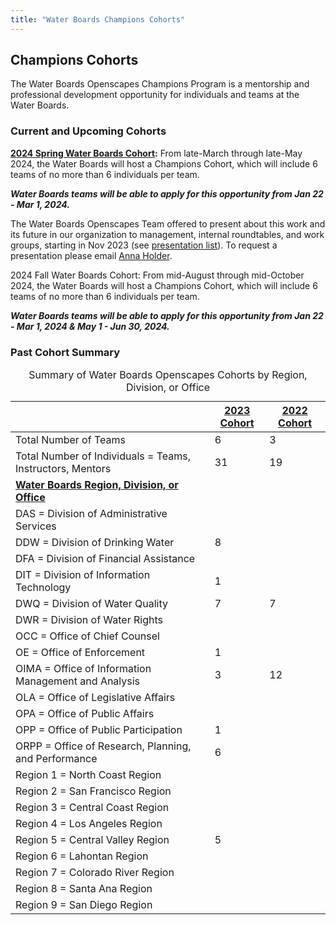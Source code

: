 ```yaml
---
title: "Water Boards Champions Cohorts"
---
```


## Champions Cohorts

The Water Boards Openscapes Champions Program is a mentorship and professional development opportunity for individuals and teams at the Water Boards.

### Current and Upcoming Cohorts

[**2024 Spring Water Boards Cohort**](https://cawaterboarddatacenter.github.io/swrcb-openscapes/cohorts/swrcb_2024S.html)**:** From late-March through late-May 2024, the Water Boards will host a Champions Cohort, which will include 6 teams of no more than 6 individuals per team.

***Water Boards teams will be able to apply for this opportunity from Jan 22 - Mar 1, 2024.***

The Water Boards Openscapes Team offered to present about this work and its future in our organization to management, internal roundtables, and work groups, starting in Nov 2023 (see [presentation list](https://github.com/CAWaterBoardDataCenter/swrcb-openscapes/issues/15)). To request a presentation please email [Anna Holder](mailto:anna.holder@waterboards.ca.gov).

2024 Fall Water Boards Cohort: From mid-August through mid-October 2024, the Water Boards will host a Champions Cohort, which will include 6 teams of no more than 6 individuals per team.

***Water Boards teams will be able to apply for this opportunity from Jan 22 - Mar 1, 2024 & May 1 - Jun 30, 2024.***

### Past Cohort Summary

|                                                            | [2023 Cohort](https://cawaterboarddatacenter.github.io/swrcb-openscapes/cohorts/swrcb_2023.html) | [2022 Cohort](https://cawaterboarddatacenter.github.io/swrcb-openscapes/cohorts/swrcb_2022.html) |
|------------------------------------------|------------|-------------|
| Total Number of Teams                                      | 6                                                                                                | 3                                                                                                |
| Total Number of Individuals = Teams, Instructors, Mentors  | 31                                                                                               | 19                                                                                               |
| [**Water Boards Region, Division, or Office**]{.underline} |                                                                                                  |                                                                                                  |
| DAS = Division of Administrative Services                  |                                                                                                  |                                                                                                  |
| DDW = Division of Drinking Water                           | 8                                                                                                |                                                                                                  |
| DFA = Division of Financial Assistance                     |                                                                                                  |                                                                                                  |
| DIT = Division of Information Technology                   | 1                                                                                                |                                                                                                  |
| DWQ = Division of Water Quality                            | 7                                                                                                | 7                                                                                                |
| DWR = Division of Water Rights                             |                                                                                                  |                                                                                                  |
| OCC = Office of Chief Counsel                              |                                                                                                  |                                                                                                  |
| OE = Office of Enforcement                                 | 1                                                                                                |                                                                                                  |
| OIMA = Office of Information Management and Analysis       | 3                                                                                                | 12                                                                                               |
| OLA = Office of Legislative Affairs                        |                                                                                                  |                                                                                                  |
| OPA = Office of Public Affairs                             |                                                                                                  |                                                                                                  |
| OPP = Office of Public Participation                       | 1                                                                                                |                                                                                                  |
| ORPP = Office of Research, Planning, and Performance       | 6                                                                                                |                                                                                                  |
| Region 1 = North Coast Region                              |                                                                                                  |                                                                                                  |
| Region 2 = San Francisco Region                            |                                                                                                  |                                                                                                  |
| Region 3 = Central Coast Region                            |                                                                                                  |                                                                                                  |
| Region 4 = Los Angeles Region                              |                                                                                                  |                                                                                                  |
| Region 5 = Central Valley Region                           | 5                                                                                                |                                                                                                  |
| Region 6 = Lahontan Region                                 |                                                                                                  |                                                                                                  |
| Region 7 = Colorado River Region                           |                                                                                                  |                                                                                                  |
| Region 8 = Santa Ana Region                                |                                                                                                  |                                                                                                  |
| Region 9 = San Diego Region                                |                                                                                                  |                                                                                                  |

: Summary of Water Boards Openscapes Cohorts by Region, Division, or Office
